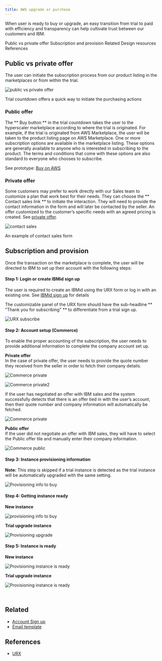 ```yaml
---
title: AWS upgrade or purchase
---
```



<PageDescription>

When user is ready to buy or upgrade, an easy transition from trial to paid with efficiency and transparency can help cultivate trust between our customers and IBM.

</PageDescription>

<AnchorLinks>
  <AnchorLink>Public vs private offer</AnchorLink>
  <AnchorLink>Subscription and provision</AnchorLink>
  <AnchorLink>Related</AnchorLink>
  <AnchorLink>Design resources</AnchorLink>
  <AnchorLink>References</AnchorLink>
</AnchorLinks>

## Public vs private offer

The user can initiate the subscription process from our product listing in the marketplaces or from within the trial.

<Row>
  <Column colMd={8} colLg={10}>

![public vs private offer](/images/aws-upgrade-purchase/public-vs-private.png)

<Caption>
  Trial countdown offers a quick way to initiate the purchasing actions
</Caption>

  </Column>
</Row>

### Public offer

The ** Buy button ** in the trial countdown takes the user to the hyperscaler marketplace according to where the trial is originated. For example, if the trial is originated from AWS Marketplace, the user will be taken to the product listing page on AWS Marketplace. One or more subscription options are available in the marketplace listing. These options are generally available to anyone who is interested in subscribing to the product. The terms and conditions that come with these options are also standard to everyone who chooses to subscribe.

See prototype: <a target="_blank" href="https://www.figma.com/proto/AdslrSd7PwrntFZehRcTjb/SaaS-for-Hyperscalers-Design-Templates?node-id=232%3A360856&scaling=min-zoom&page-id=163%3A351403&starting-point-node-id=232%3A360856&show-proto-sidebar=1">Buy on AWS</a>

### Private offer

Some customers may prefer to work directly with our Sales team to customize a plan that work best for their needs. They can choose the ** Contact sales link ** to initiate the interaction. They will need to provide the contact information in the form and will later be contacted by the seller. An offer customized to the customer’s specific needs with an agreed pricing is created. See [private offer](https://pages.github.ibm.com/cdai-design/pal/saas-for-hyperscalers/user-scenarios/private-offer#private-offer).

<Row>
  <Column colMd={8} colLg={10}>

![contact sales](/images/aws-upgrade-purchase/contact-sales.png)

<Caption>An example of contact sales form</Caption>

  </Column>
</Row>

## Subscription and provision

Once the transaction on the marketplace is complete, the user will be directed to IBM to set up their account with the following steps:

#### Step 1: Login or create IBMid sign up

The user is required to create an IBMid using the URX form or log in with an existing one. See [IBMid sign up](https://pages.github.ibm.com/cdai-design/pal/saas-for-hyperscalers/common-patterns/urx) for details

The customizable panel of the URX form should have the sub-headline ** "Thank you for subscribing" ** to differentiate from a trial sign up.

<Row>
  <Column colMd={8} colLg={10}>

![URX subscribe](/images/aws-upgrade-purchase/URX-subscribe.png)

  </Column>
</Row>

#### Step 2: Account setup (Commerce)

To enable the proper accounting of the subscription, the user needs to provide additional information to complete the company account set up.

**Private offer** <br />
In the case of private offer, the user needs to provide the quote number they received from the seller in order to fetch their company details.

<Row>
  <Column colMd={8} colLg={10}>

![Commerce private](/images/aws-upgrade-purchase/Commerce-private.png)

  </Column>
</Row>

<Row>
  <Column colMd={8} colLg={10}>

![Commerce private2](/images/aws-upgrade-purchase/Commerce-private.png)

  </Column>
</Row>

If the user has negotiated an offer with IBM sales and the system successfully detects that there is an offer tied in with the user’s account, then their quote number and company information will automatically be fetched.

<Row>
  <Column colMd={8} colLg={10}>

![Commerce private](images/aws-upgrade-purchase/Commerce-private-detected.png)

  </Column>
</Row>

**Public offer** <br />
If the user did not negotiate an offer with IBM sales, they will have to select the Public offer tile and manually enter their company information.

<Row>
  <Column colMd={8} colLg={10}>

![Commerce public](images/aws-upgrade-purchase/Commerce-public.png)

  </Column>
</Row>

#### Step 3: Instance provisioning information

<InlineNotification>

**Note:** This step is skipped if a trial instance is detected as the trial instance will be automatically upgraded with the same setting.

</InlineNotification>

<Row>
  <Column colMd={8} colLg={10}>

![Provisioning info to buy](images/aws-upgrade-purchase/ProvisioningInfo_buy.png)

  </Column>
</Row>

#### Step 4: Getting instance ready

**New instance**

<Row>
  <Column colMd={8} colLg={10}>

![provisioning info to buy](images/aws-upgrade-purchase/Provisioning_buy1.png)

  </Column>
</Row>

**Trial upgrade instance**

<Row>
  <Column colMd={8} colLg={10}>

![Provisioning upgrade](images/aws-upgrade-purchase/provisioning-upgrade.png)

  </Column>
</Row>

#### Step 5: Instance is ready

**New instance**

<Row>
  <Column colMd={8} colLg={10}>

![Provisioning instance is ready](images/aws-upgrade-purchase/ProvisioningInstanceReady.png)

  </Column>
</Row>

**Trial upgrade instance**

<Row>
  <Column colMd={8} colLg={10}>

![Provisioning instance is ready](images/aws-upgrade-purchase/ProvisioningInstanceReady2.png)

  </Column>
</Row>

<br />

<CardGroup>
  <MiniCard
    title="Figma template"
    href="https://www.figma.com/file/SlZ7TK2mTzNLIHZB2dGXRF/MCSP-Onboarding-Guide?node-id=1903%3A423457&t=luuwcPD9pEO2cr6L-1"
    actionIcon="launch"
  ></MiniCard>
  <MiniCard
    title="App icons library"
    href="https://www.ibm.com/design/language/iconography/app-icons/library"
    actionIcon="launch"
  ></MiniCard>
</CardGroup>

## Related

- [Account Sign up](https://pages.github.ibm.com/cdai-design/pal/saas-for-hyperscalers/common-patterns/urx)
- [Email template](https://pages.github.ibm.com/cdai-design/pal/saas-for-hyperscalers/email-templates)

## References

- <a target="_blank" href="https://w3.ibm.com/w3publisher/urx">
    URX
  </a>
